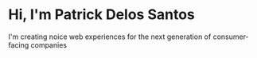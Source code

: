 # Hi, I'm Patrick Delos Santos

I'm creating noice web experiences for the next generation of consumer-facing companies
